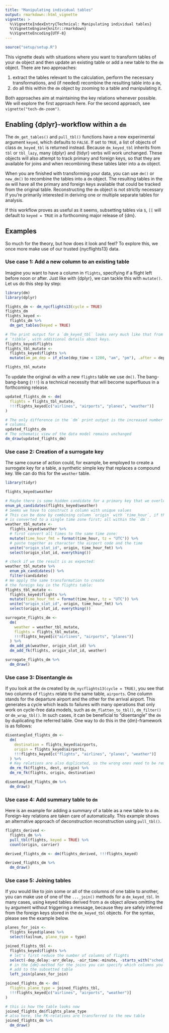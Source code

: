 ```yaml
---
title: "Manipulating individual tables"
output: rmarkdown::html_vignette
vignette: >
  %\VignetteIndexEntry{Technical: Manipulating individual tables}
  %\VignetteEngine{knitr::rmarkdown}
  %\VignetteEncoding{UTF-8}
---
```


``````r
source("setup/setup.R")
``````

This vignette deals with situations where you want to transform tables of your `dm` object and then update an existing table or add a new table to the `dm` object.
There are two approaches:

1. extract the tables relevant to the calculation, perform the necessary transformations, and (if needed) recombine the resulting table into a `dm`,
1. do all this within the `dm` object by zooming to a table and manipulating it.

Both approaches aim at maintaining the key relations whenever possible.
We will explore the first approach here. 
For the second approach, see `vignette("tech-dm-zoom")`.

## Enabling {dplyr}-workflow within a `dm`

The `dm_get_tables()` and `pull_tbl()` functions have a new experimental argument `keyed`, which defaults to `FALSE`.
If set to `TRUE`, a list of objects of class `dm_keyed_tbl` is returned instead.
Because `dm_keyed_tbl` inherits from `tbl` or `tbl_lazy`, many {dplyr} and {tidyr} verbs will work unchanged.
These objects will also attempt to track primary and foreign keys, so that they are available for joins and when recombining these tables later into a `dm` object.

When you are finished with transforming your data, you can use `dm()` or `new_dm()` to recombine the tables into a `dm` object.
The resulting tables in the `dm` will have all the primary and foreign keys available that could be tracked from the original table.
Reconstructing the `dm` object is not strictly necessary if you're primarily interested in deriving one or multiple separate tables for analysis.

If this workflow proves as useful as it seems, subsetting tables via `$`, `[[` will default to `keyed = TRUE` in a forthcoming major release of {dm}.


## Examples

So much for the theory, but how does it look and feel?
To explore this, we once more make use of our trusted {nycflights13} data.

### Use case 1: Add a new column to an existing table

Imagine you want to have a column in `flights`, specifying if a flight left before noon or after.
Just like with {dplyr}, we can tackle this with `mutate()`.
Let us do this step by step:

```r
library(dm)
library(dplyr)

flights_dm <- dm_nycflights13(cycle = TRUE)
flights_dm
flights_keyed <-
  flights_dm %>% 
  dm_get_tables(keyed = TRUE)

# The print output for a `dm_keyed_tbl` looks very much like that from a normal
# `tibble`, with additional details about keys.
flights_keyed$flights
flights_tbl_mutate <-
  flights_keyed$flights %>%
  mutate(am_pm_dep = if_else(dep_time < 1200, "am", "pm"), .after = dep_time)

flights_tbl_mutate
```

To update the original `dm` with a new `flights` table we use `dm()`.
The bang-bang-bang (`!!!`) is a technical necessity that will become superfluous in a forthcoming release.

```r
updated_flights_dm <- dm(
  flights = flights_tbl_mutate,
  !!!flights_keyed[c("airlines", "airports", "planes", "weather")]
)

# The only difference in the `dm` print output is the increased number of
# columns
updated_flights_dm
# The schematic view of the data model remains unchanged
dm_draw(updated_flights_dm)
```

### Use case 2: Creation of a surrogate key

The same course of action could, for example, be employed to create a surrogate key for a table, a synthetic simple key that replaces a compound key.
We can do this for the `weather` table.

```r
library(tidyr)

flights_keyed$weather

# Maybe there is some hidden candidate for a primary key that we overlooked?
enum_pk_candidates(flights_keyed$weather)
# Seems we have to construct a column with unique values
# This can be done by combining column `origin` with `time_hour`, if the latter
# is converted to a single time zone first; all within the `dm`:
weather_tbl_mutate <-
  flights_keyed$weather %>%
  # first convert all times to the same time zone:
  mutate(time_hour_fmt = format(time_hour, tz = "UTC")) %>%
  # paste together as character the airport code and the time
  unite("origin_slot_id", origin, time_hour_fmt) %>%
  select(origin_slot_id, everything())

# check if we the result is as expected:
weather_tbl_mutate %>% 
  enum_pk_candidates() %>%
  filter(candidate)
# We apply the same transformation to create
# the foreign key in the flights table:
flights_tbl_mutate <-
  flights_keyed$flights %>%
  mutate(time_hour_fmt = format(time_hour, tz = "UTC")) %>%
  unite("origin_slot_id", origin, time_hour_fmt) %>%
  select(origin_slot_id, everything())

surrogate_flights_dm <-
  dm(
    weather = weather_tbl_mutate,
    flights = flights_tbl_mutate,
    !!!flights_keyed[c("airlines", "airports", "planes")]
  ) %>%
  dm_add_pk(weather, origin_slot_id) %>% 
  dm_add_fk(flights, origin_slot_id, weather)

surrogate_flights_dm %>%
  dm_draw()
```

### Use case 3: Disentangle `dm`

If you look at the `dm` created by `dm_nycflights13(cycle = TRUE)`, you see that two columns of `flights` relate to the same table, `airports`.
One column stands for the departure airport and the other for the arrival airport.
This generates a cycle which leads to failures with many operations that only work on cycle-free data models, such as `dm_flatten_to_tbl()`, `dm_filter()` or `dm_wrap_tbl()`.
In such cases, it can be beneficial to "disentangle" the `dm` by duplicating the referred table.
One way to do this in the {dm}-framework is as follows:

```r
disentangled_flights_dm <-
  dm(
    destination = flights_keyed$airports,
    origin = flights_keyed$airports,
    !!!flights_keyed[c("flights", "airlines", "planes", "weather")]
  ) %>%
  # Key relations are also duplicated, so the wrong ones need to be removed
  dm_rm_fk(flights, dest, origin) %>%
  dm_rm_fk(flights, origin, destination)

disentangled_flights_dm %>% 
  dm_draw()
```


### Use case 4: Add summary table to `dm`

Here is an example for adding a summary of a table as a new table to a `dm`. Foreign-key relations are taken care of automatically.
This example shows an alternative approach of deconstruction reconstruction using `pull_tbl()`.

```r
flights_derived <-
  flights_dm %>% 
  pull_tbl(flights, keyed = TRUE) %>% 
  count(origin, carrier)

derived_flights_dm <- dm(flights_derived, !!!flights_keyed)

derived_flights_dm %>% 
  dm_draw()
```

### Use case 5: Joining tables

If you would like to join some or all of the columns of one table to another, you can make use of one of the `..._join()` methods for a `dm_keyed_tbl`.
In many cases, using keyed tables derived from a `dm` object allows omitting the `by` argument without triggering a message, because they are safely inferred from the foreign keys stored in the `dm_keyed_tbl` objects.
For the syntax, please see the example below.

```r
planes_for_join <-
  flights_keyed$planes %>%
  select(tailnum, plane_type = type)

joined_flights_tbl <-
  flights_keyed$flights %>%
  # let's first reduce the number of columns of flights
  select(-dep_delay:-arr_delay, -air_time:-minute, -starts_with("sched_")) %>%
  # in the {dm}-method for the joins you can specify which columns you want to
  # add to the subsetted table
  left_join(planes_for_join)

joined_flights_dm <- dm(
  flights_plane_type = joined_flights_tbl,
  !!!flights_keyed[c("airlines", "airports", "weather")]
)

# this is how the table looks now
joined_flights_dm$flights_plane_type
# also here, the FK-relations are transferred to the new table
joined_flights_dm %>% 
  dm_draw()
```
